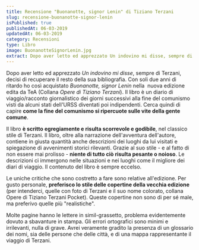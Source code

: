 ```yaml
---
title: Recensione "Buonanotte, signor Lenin" di Tiziano Terzani
slug: recensione-buonanotte-signor-lenin
isPublished: true
publishedAt: 06-03-2019
updatedAt: 06-03-2019
category: Recensioni
type: Libro
image: BuonanotteSignorLenin.jpg
extract: Dopo aver letto ed apprezzato Un indovino mi disse, sempre di Terzani, decisi di recuperare il resto della sua bibliografia. Con soli due anni di ritardo ho così acquistato Buonanotte, signor Lenin nella  nuova edizione edita da TeA (Collana Opere di Tiziano Terzani). Il libro è un diario di viaggio/racconto giornalistico dei giorni successivi alla fine del comunismo visti da alcuni stati dell'URSS diventati poi indipendenti. Cerca quindi di capire come la fine del comunismo si ripercuote sulle vite della gente comune.
---
```


<Book slug="buonanotte-signor-lenin" />

Dopo aver letto ed apprezzato *Un indovino mi disse*, sempre di Terzani, decisi di recuperare il resto della sua bibliografia. Con soli due anni di ritardo ho così acquistato *Buonanotte, signor Lenin* nella  nuova edizione edita da TeA (Collana *Opere di Tiziano Terzani*). Il libro è un diario di viaggio/racconto giornalistico dei giorni successivi alla fine del comunismo visti da alcuni stati dell'URSS diventati poi indipendenti. Cerca quindi di capire **come la fine del comunismo si ripercuote sulle vite della gente comune**.

Il libro **è scritto egregiamente e risulta scorrevole e godibile**, nel classico stile di Terzani. Il libro, oltre alla narrazione dell'avventura dell'autore, contiene in giusta quantità anche descrizioni dei luoghi da lui visitati e spiegazione di avvenimenti storici rilevanti. Grazie al suo stile - e al fatto di non essere mai prolisso - **niente di tutto ciò risulta pesante o noioso**. Le descrizioni ci immergono nelle situazioni e nei luoghi come il migliore dei diari di viaggio. Il contenuto del libro è sempre eccelso.

Le uniche critiche che sono costretto a fare sono relative all'edizione. Per gusto personale, **preferisco lo stile delle copertine della vecchia edizione** (per intenderci, quelle con foto di Terzani e il suo nome colorato, collana Opere di Tiziano Terzani Pocket). Queste copertine non sono di per sé male, ma preferivo quelle più "realistiche".

Molte pagine hanno le lettere in simil-grassetto, problema evidentemente dovuto a sbavanture in stampa. Gli errori ortografici sono minimi e irrilevanti, nulla di grave. Avrei veramente gradito la presenza di un glossario dei nomi, sia delle persone che delle città, e di una mappa rappresentante il viaggio di Terzani.